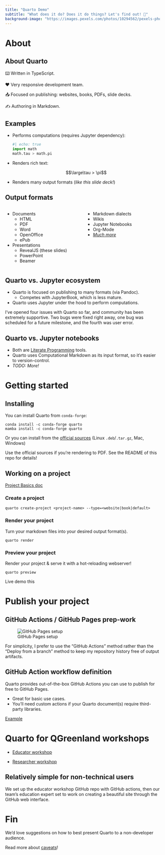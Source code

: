 ```yaml
---
title: "Quarto Demo"
subtitle: "What does it do? Does it do things? Let's find out! 🐴"
background-image: "https://images.pexels.com/photos/10294562/pexels-photo-10294562.jpeg?auto=compress&cs=tinysrgb&w=1260&h=750&dpr=1"
---
```


# About

## About Quarto

⌨️ Written in TypeScript.

❤️ Very responsive development team.

📤 Focused on publishing: websites, books, PDFs, slide decks.

✍️ Authoring in Markdown.


## Examples

* Performs computations (requires Jupyter dependency): 

  ```python
  #| echo: true
  import math
  math.tau > math.pi
  ```

* Renders rich text:

  $$\large\tau > \pi$$

* Renders many output formats (_like this slide deck!_)


## Output formats {.smaller}

:::::: {.columns}

::: {.column width="50%"}
* Documents
    * HTML
    * PDF
    * Word
    * OpenOffice
    * ePub
* Presentations
    * RevealJS (these slides)
    * PowerPoint
    * Beamer
:::

::: {.column width="50%"}
* Markdown dialects
* Wikis
* Jupyter Notebooks
* Org-Mode
* [_Much more_](https://quarto.org/docs/output-formats/all-formats.html)
:::

::::::


## Quarto vs. Jupyter ecosystem

* Quarto is focused on publishing to many formats (via Pandoc).
    * Competes with JupyterBook, which is less mature.
* Quarto uses Jupyter under the hood to perform computations.

::: {.notes}
I've opened four issues with Quarto so far, and community has been extremely
supportive. Two bugs were fixed right away, one bug was scheduled for a future
milestone, and the fourth was user error.
:::


## Quarto vs. Jupyter notebooks

* Both are [Literate Programming](https://en.wikipedia.org/wiki/Literate_programming)
  tools.
* Quarto uses Computational Markdown as its input format, so it's easier to
  version-control.
* _TODO: More!_


# Getting started

## Installing

You can install Quarto from `conda-forge`:

```
conda install -c conda-forge quarto
mamba install -c conda-forge quarto
```

Or you can install from the [official
sources](https://quarto.org/docs/download/) (Linux `.deb`/`.tar.gz`, Mac,
Windows)

::: {.callout-warning}
Use the official sources if you're rendering to PDF. See the README of this repo for
details!
:::


## Working on a project

[Project Basics doc](https://quarto.org/docs/projects/quarto-projects.html)


### Create a project

```
quarto create-project <project-name> --type=<website|book|default>
```


### Render your project

Turn your markdown files into your desired output format(s).

```
quarto render
```


### Preview your project

Render your project & serve it with a hot-reloading webserver!

```
quarto preview
```

::: {.notes}
Live demo this
:::


# Publish your project

## GitHub Actions / GitHub Pages prep-work

![GitHub Pages setup](/_media/github-pages-setup.png)

::: {.notes}
For simplicity, I prefer to use the "GitHub Actions" method rather than the
"Deploy from a branch" method to keep my repository history free of output
artifacts.
:::


## GitHub Action workflow definition

Quarto provides out-of-the-box GitHub Actions you can use to publish for free
to GitHub Pages.

* Great for basic use cases.
* You'll need custom actions if your Quarto document(s) require third-party libraries.

[Example](https://github.com/nsidc/quarto-demo/blob/main/.github/workflows/publish-to-github-pages.yml)


# Quarto for QGreenland workshops

* [Educator workshop](qgreenland-workshop-2023-educator.github.io/)

* [Researcher workshop](qgreenland-workshop-2023-researcher.github.io/)


## Relatively simple for non-technical users

We set up the educator workshop GitHub repo with GitHub actions, then our
team's education expert set to work on creating a beautiful site through the
GitHub web interface.


# Fin

We'd love suggestions on how to best present Quarto to a non-developer audience.

Read more about [caveats](/caveats.html)!
